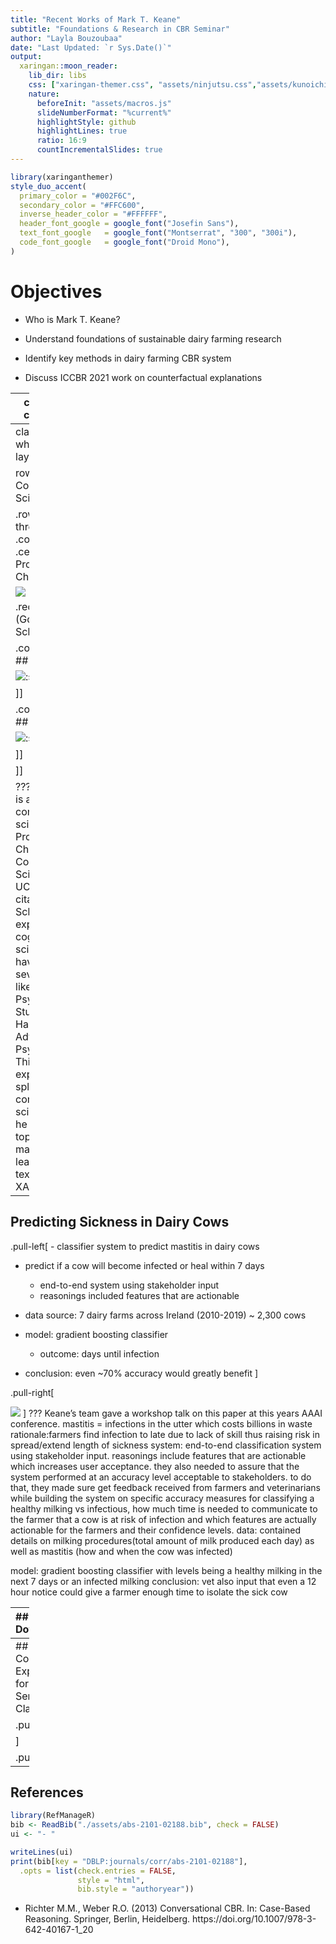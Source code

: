 ```yaml
---
title: "Recent Works of Mark T. Keane"
subtitle: "Foundations & Research in CBR Seminar"
author: "Layla Bouzoubaa"
date: "Last Updated: `r Sys.Date()`"
output:
  xaringan::moon_reader:
    lib_dir: libs
    css: ["xaringan-themer.css", "assets/ninjutsu.css","assets/kunoichi.css", "custom.css"]
    nature:
      beforeInit: "assets/macros.js"
      slideNumberFormat: "%current%"
      highlightStyle: github
      highlightLines: true
      ratio: 16:9
      countIncrementalSlides: true
---
```


```r
library(xaringanthemer)
style_duo_accent(
  primary_color = "#002F6C",
  secondary_color = "#FFC600",
  inverse_header_color = "#FFFFFF",
  header_font_google = google_font("Josefin Sans"),
  text_font_google   = google_font("Montserrat", "300", "300i"),
  code_font_google   = google_font("Droid Mono"),
)
```

# Objectives

- Who is Mark T. Keane?

- Understand foundations of sustainable dairy farming research

- Identify key methods in dairy farming CBR system

- Discuss ICCBR 2021 work on counterfactual explanations


---
class: inverse center middle

# Who is this guy?

![](img/keane.png)

---
class: split-25 white center
layout: false

row.white[
# A Cognitive Scientist
]

.row[
.split-three[
.column[.content[
.center[
## Professor & Chair
]

![](img/bio.png)

.red[*14k (Google Scholar)]
]]

.column[.content[
## Author

![:scale 80%](img/book.jpeg)

]]

.column[.content[
## Grows Garlic

![:scale 80%](img/tweet.png) 

]]

]]

???
Mark Keane is a cognitive computer scientist. HE is Professor and Chair of Computer Science and UCD.14k+ citations (Google Scholar). He an expert in the cognitive sciences - having written several books, like Cognitive Psychology: A Student's Handbook, Advances in the Psychological Thinking. His expertise is also split in the computer sciences - where he focuses on topics like NLP, machine learning, CBR, text analytics and XAI.

---
## Predicting Sickness in Dairy Cows

.pull-left[
- classifier system to predict mastitis in dairy cows

- predict if a cow will become infected or heal within 7 days
  - end-to-end system using stakeholder input
  - reasonings included features that are actionable
  
- data source: 7 dairy farms across Ireland (2010-2019) ~ 2,300 cows

- model: gradient boosting classifier
  - outcome: days until infection
  
- conclusion: even ~70% accuracy would greatly benefit
]

.pull-right[

![](img/illness.png)
]
???
Keane's team gave a workshop talk on this paper at this years AAAI conference.
mastitis = infections in the utter which costs billions in waste 
rationale:farmers find infection to late due to lack of skill thus raising risk in spread/extend length of sickness
system: end-to-end classification system using stakeholder input. reasonings include features that are actionable which increases user acceptance. they also needed to assure that the system performed at an accuracy level acceptable to stakeholders. to do that, they made sure get feedback received from farmers and veterinarians while building the system on specific accuracy measures for classifying a healthy milking vs infectious, how much time is needed to communicate to the farmer that a cow is at risk of infection and which features are actually actionable for the farmers and their confidence levels.
data: contained details on milking procedures(total amount of milk produced each day) as well as mastitis (how and when the cow was infected)

model: gradient boosting classifier with levels being a healthy milking in the next 7 days or an infected milking
conclusion: vet also input that even a 12 hour notice could give a farmer enough time to isolate the sick cow



---
## Break it Down

.pull-left[

- In the CBR context
  - set of analytic tasks - classification
- Propensity model
  - predict likelihood that a cow will develop mastitis in the next 7 days
- Gradient Boosting 
  - training set - data from 2010-2018
  - test set - data from 2018-2019
  - determine which cow belong in each day
- Use of counterfactuals
  - *positive class* = prediction that a cow will be infected
  - use of nearest unlike neighbors
  - *If cow #42 had an increase of one and a half units with respect to Yield she would be likely to succumb to mastitis.*
]

.pull-right[

![](img/features.png)

![](img/probs.png)
]
???
here has been work done on predicting illness in cows however none have been coupled with explanations to allow for more actionable decisions. This paper uses counterfactuals to explain the causal importance of a set of features that are both actionable and confidence building as its been shown that people, psychologically, can more naturally understand the causal roles of a feature had it been different.

After data were collected, a propensity model was developed to predict likelihood that a cow will develop mastitis in the next 7 days. for those that aren't familiar with propensity modeling - propensity modeling is a way to identify who or what in your sample are more likely to make a purchase, receive a certain treatment or in this case get infected. it involves calculating probabilities on a subset of the sample that have been "exposed" or present with a known characteristic to the outcome, given a set of confounding variables, on each patient. the point is to eliminate some of the confounding bias for all observed covariates. 

on GB: a machine learning technique for regression, classification and other tasks, which produces a prediction model in the form of an ensemble of weak prediction models, typically decision trees.

counterfactuals: given the binary classification model- the team aimed to derive the positive class - the prediction that a cow will get infected with explanations. they set a constraint on no more than three features - that are actionable (milk yield) and confidence building (SCC)

Comments:
The methods are a bit unclear - were the propensity scores includes in the model or were the trees split on propensity? 

"pg.68 When these methods can be applied successfully, they are hard to beat." is this a CBR application?
---
## Counterfactual Explanations for Time Series Classification

.pull-left[

]

.pull-right[
![](img/counterfactual_paper.png)
]
---

## References

```r
library(RefManageR)
bib <- ReadBib("./assets/abs-2101-02188.bib", check = FALSE)
ui <- "- "
```

```r
writeLines(ui)
print(bib[key = "DBLP:journals/corr/abs-2101-02188"], 
  .opts = list(check.entries = FALSE, 
               style = "html", 
               bib.style = "authoryear"))
```

- Richter M.M., Weber R.O. (2013) Conversational CBR. In: Case-Based Reasoning. Springer, Berlin, Heidelberg. https://doi.org/10.1007/978-3-642-40167-1_20

